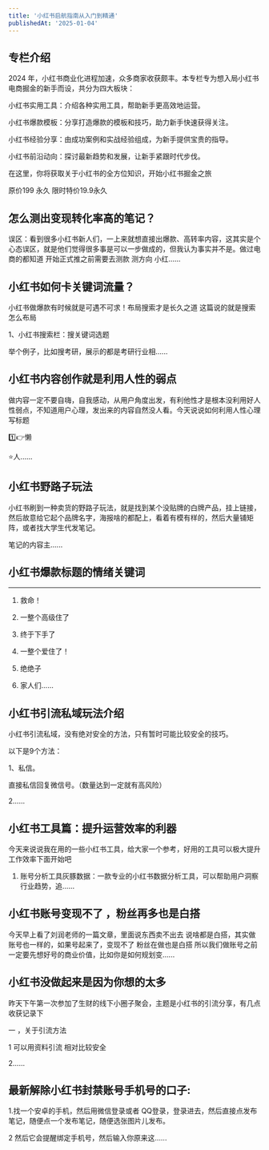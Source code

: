 ```yaml
---
title: '小红书启航指南从入门到精通'
publishedAt: '2025-01-04'
---
```


## 专栏介绍

2024 年，小红书商业化进程加速，众多商家收获颇丰。本专栏专为想入局小红书电商掘金的新手而设，共分为四大板块：  
  
小红书实用工具：介绍各种实用工具，帮助新手更高效地运营。  
  
小红书爆款模板：分享打造爆款的模板和技巧，助力新手快速获得关注。  
  
小红书经验分享：由成功案例和实战经验组成，为新手提供宝贵的指导。  
  
小红书前沿动向：探讨最新趋势和发展，让新手紧跟时代步伐。  
  
在这里，你将获取关于小红书的全方位知识，开始小红书掘金之旅  
  
原价199 永久 限时特价19.9永久

## 怎么测出变现转化率高的笔记？
误区：看到很多小红书新人们，一上来就想直接出爆款、高转率内容，这其实是个心态误区，就是他们觉得很多事是可以一步做成的，但我认为事实并不是。做过电商的都知道 开始正式推之前需要去测款 测方向 小红......

## 小红书如何卡关键词流量？
小红书做爆款有时候就是可遇不可求！布局搜索才是长久之道 这篇说的就是搜索怎么布局

1、小红书搜索栏：搜关键词选题

举个例子，比如搜考研，展示的都是考研行业相......

## 小红书内容创作就是利用人性的弱点
做内容一定不要自嗨，自我感动，从用户角度出发，有利他性才是根本没利用好人性弱点，不知道用户心理，发出来的内容自然没人看。今天说说如何利用人性心理写标题

1️⃣👉懒

⭐️人......

## 小红书野路子玩法
小红书刷到一种卖货的野路子玩法，就是找到某个没贴牌的白牌产品，挂上链接，然后故意给它起个品牌名字，海报啥的都配上，看着有模有样的，然后大量铺矩阵，或者找大学生代发笔记。

笔记的内容主......

## 小红书爆款标题的情绪关键词
---

01. 救命！

02. 一整个高级住了

03. 终于下手了

04. 一整个爱住了！

05. 绝绝子

06. 家人们......

## 小红书引流私域玩法介绍
小红书引流私域，没有绝对安全的方法，只有暂时可能比较安全的技巧。

以下是9个方法：

1、私信。

直接私信回复微信号。（数量达到一定就有高风险）

2......

## 小红书工具篇：提升运营效率的利器
 今天来说说我在用的一些小红书工具，给大家一个参考，好用的工具可以极大提升工作效率下面开始吧

1. 账号分析工具灰豚数据：一款专业的小红书数据分析工具，可以帮助用户洞察行业趋势，追......

## 小红书账号变现不了 ，粉丝再多也是白搭
今天早上看了刘润老师的一篇文章，里面说东西卖不出去 说啥都是白搭，其实做账号也一样的，如果号起来了，变现不了 粉丝在做也是白搭 所以我们做账号之前 一定要先想好号的商业价值，比如你是如何规划变......

## 小红书没做起来是因为你想的太多
昨天下午第一次参加了生财的线下小圈子聚会，主题是小红书的引流分享，有几点收获记录下

一 ，关于引流方法

 1 可以用资料引流 相对比较安全

 2......

## 最新解除小红书封禁账号手机号的口子:
1.找一个安卓的手机，然后用微信登录或者 QQ登录，登录进去，然后直接点发布笔记，随便点一个发布笔记，随便选张图片儿发布。

2 然后它会提醒绑定手机号，然后输入你原来这......

